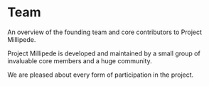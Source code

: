 
# Team

<p class='description'>
  An overview of the founding team and core contributors to Project Millipede.
</p>

Project Millipede is developed and maintained by a small group of invaluable
core members and a huge community.

<WrappedByExample />

We are pleased about every form of participation in the project.
